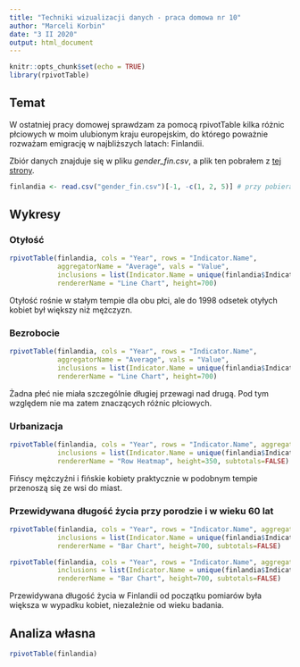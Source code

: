 ```yaml
---
title: "Techniki wizualizacji danych - praca domowa nr 10"
author: "Marceli Korbin"
date: "3 II 2020"
output: html_document
---
```


```r
knitr::opts_chunk$set(echo = TRUE)
library(rpivotTable)
```

## Temat

W ostatniej pracy domowej sprawdzam za pomocą rpivotTable kilka różnic płciowych w moim ulubionym kraju europejskim, do którego poważnie rozważam emigrację w najbliższych latach: Finlandii.

Zbiór danych znajduje się w pliku _gender\_fin.csv_, a plik ten pobrałem z [tej strony](https://data.humdata.org/dataset/world-bank-gender-indicators-for-finland?force_layout=desktop).

```r
finlandia <- read.csv("gender_fin.csv")[-1, -c(1, 2, 5)] # przy pobieraniu od razu wyrzucam zbędne informacje
```

## Wykresy

### Otyłość

```r
rpivotTable(finlandia, cols = "Year", rows = "Indicator.Name",
            aggregatorName = "Average", vals = "Value",
            inclusions = list(Indicator.Name = unique(finlandia$Indicator.Name)[c(145, 146)]),
            rendererName = "Line Chart", height=700)
```

Otyłość rośnie w stałym tempie dla obu płci, ale do 1998 odsetek otyłych kobiet był większy niż mężczyzn.

### Bezrobocie

```r
rpivotTable(finlandia, cols = "Year", rows = "Indicator.Name",
            aggregatorName = "Average", vals = "Value",
            inclusions = list(Indicator.Name = unique(finlandia$Indicator.Name)[c(110, 111)]),
            rendererName = "Line Chart", height=700)
```

Żadna płeć nie miała szczególnie długiej przewagi nad drugą. Pod tym względem nie ma zatem znaczących różnic płciowych.

### Urbanizacja

```r
rpivotTable(finlandia, cols = "Year", rows = "Indicator.Name", aggregatorName="Sum", vals = "Value",
            inclusions = list(Indicator.Name = unique(finlandia$Indicator.Name)[c(157, 159, 158, 160)]),
            rendererName = "Row Heatmap", height=350, subtotals=FALSE)
```

Fińscy mężczyźni i fińskie kobiety praktycznie w podobnym tempie przenoszą się ze wsi do miast.

### Przewidywana długość życia przy porodzie i w wieku 60 lat

```r
rpivotTable(finlandia, cols = "Year", rows = "Indicator.Name", aggregatorName="Average", vals = "Value",
            inclusions = list(Indicator.Name = unique(finlandia$Indicator.Name)[c(116, 117)]),
            rendererName = "Bar Chart", height=700, subtotals=FALSE)
```

```r
rpivotTable(finlandia, cols = "Year", rows = "Indicator.Name", aggregatorName="Average", vals = "Value",
            inclusions = list(Indicator.Name = unique(finlandia$Indicator.Name)[c(154, 155)]),
            rendererName = "Bar Chart", height=700, subtotals=FALSE)
```

Przewidywana długość życia w Finlandii od początku pomiarów była większa w wypadku kobiet, niezależnie od wieku badania.

## Analiza własna

```r
rpivotTable(finlandia)
```
